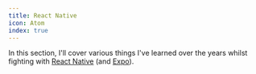 ```yaml
---
title: React Native
icon: Atom
index: true
---
```


In this section, I'll cover various things I've learned over the years whilst fighting with [React Native](https://reactnative.dev) (and [Expo](https://expo.dev)).
